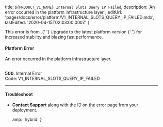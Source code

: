 
  title: `${PRODUCT_V1_NAME} Internal Slots Query IP Failed`,
  description: 'An error occurred in the platform infrastructure layer.',
  editUrl: 'pages/docs/error/platform/V1_INTERNAL_SLOTS_QUERY_IP_FAILED.mdx',
  lastEdited: '2020-04-15T02:03:00.000Z'
}

<Note type="warning">
  This error is from <ProductV1Name />.{' '}
  <Link href="https://zeit.co/guides/migrate-to-zeit-now">
    Upgrade to the latest platform version
  </Link>{' '}
  for increased stability and blazing fast performance.
</Note>

#### Platform Error

An error occurred in the <ProductV1Name /> platform infrastructure layer.

<br />

<Note label={false}>
  <b>500</b>: Internal Error
  <br />
  Code: <InlineCode>V1_INTERNAL_SLOTS_QUERY_IP_FAILED</InlineCode>
</Note>

---

#### Troubleshoot

- **<EmailLink type="support">Contact Support</EmailLink>** along with the ID on the error page from your deployment.


  amp: 'hybrid'
}

